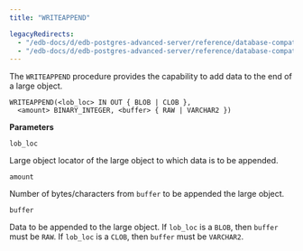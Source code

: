 ```yaml
---
title: "WRITEAPPEND"

legacyRedirects:
  - "/edb-docs/d/edb-postgres-advanced-server/reference/database-compatibility-for-oracle-developers-built-in-package-guide/13/writeappend.html"
  - "/edb-docs/d/edb-postgres-advanced-server/reference/database-compatibility-for-oracle-developers-built-in-package-guide/latest/writeappend.html"
---
```


The `WRITEAPPEND` procedure provides the capability to add data to the end of a large object.

```text
WRITEAPPEND(<lob_loc> IN OUT { BLOB | CLOB },
  <amount> BINARY_INTEGER, <buffer> { RAW | VARCHAR2 })
```

**Parameters**

`lob_loc`

 Large object locator of the large object to which data is to be appended.

`amount`

 Number of bytes/characters from `buffer` to be appended the large object.

`buffer`

 Data to be appended to the large object. If `lob_loc` is a `BLOB`, then `buffer` must be `RAW`. If `lob_loc` is a `CLOB`, then `buffer` must be `VARCHAR2`.
